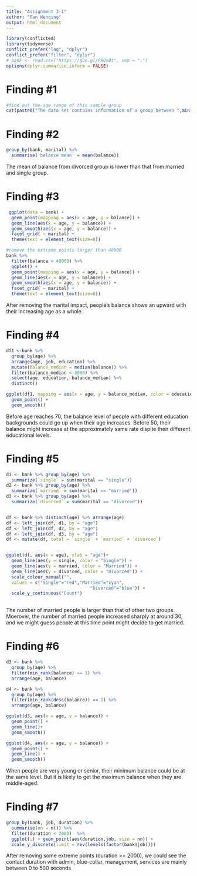 ```yaml
---
title: "Assignment 3-1"
author: "Fan Wenqing"
output: html_document
---
```


```r
library(conflicted)
library(tidyverse)
conflict_prefer("lag", "dplyr")
conflict_prefer("filter", "dplyr")
# bank <- read.csv("https://goo.gl/PBQnBt", sep = ";")
options(dplyr.summarise.inform = FALSE)
```

# Finding #1
```r
#find out the age range of this sample group
cat(paste0("The data set contains information of a group between ",min(bank$age)," - ", max(bank$age), " years old."))

```


# Finding #2
```r
group_by(bank, marital) %>%
  summarise('balance mean' = mean(balance))
```

The mean of balance from divorced group is lower than that from married and single group.


# Finding #3
```r
 ggplot(data = bank) +
  geom_point(mapping = aes(x = age, y = balance)) +
  geom_line(aes(x = age, y = balance)) +
  geom_smooth(aes(x = age, y = balance)) +
  facet_grid( ~ marital) + 
  theme(text = element_text(size=8))

#remove the extreme points larger than 40000
bank %>%
  filter(balance < 40000) %>%
  ggplot() +
  geom_point(mapping = aes(x = age, y = balance)) +
  geom_line(aes(x = age, y = balance)) +
  geom_smooth(aes(x = age, y = balance)) +
  facet_grid( ~ marital) + 
  theme(text = element_text(size=8))
```

After removing the marital impact, people's balance shows an upward with their increasing age as a whole.


# Finding #4
```r
df1 <-bank %>% 
  group_by(age) %>%
  arrange(age, job, education) %>%
  mutate(balance_median = median(balance)) %>%
  filter(balance_median < 3000) %>%
  select(age, education, balance_median) %>%
  distinct()

ggplot(df1, mapping = aes(x = age, y = balance_median, color = education)) +
  geom_point() +
  geom_smooth()

```

Before age reaches 70, the balance level of people with different education backgrounds could go up when their age increases. Before 50, their balance might increase at the approximately same rate dispite their different educational levels.


# Finding #5
```r
d1 <- bank %>% group_by(age) %>%
  summarize(`single` = sum(marital == "single"))
d2 <- bank %>% group_by(age) %>%
  summarize(`married` = sum(marital == "married"))
d3 <- bank %>% group_by(age) %>%
  summarize(`divorced` = sum(marital == "divorced"))           


df <- bank %>% distinct(age) %>% arrange(age)
df <- left_join(df, d1, by = "age")
df <- left_join(df, d2, by = "age")
df <- left_join(df, d3, by = "age")
df <- mutate(df, total = `single` + `married` + `divorced`)


ggplot(df, aes(x = age), xlab = "age")+
  geom_line(aes(y = single, color = "Single")) +
  geom_line(aes(y = married, color = "Married")) +
  geom_line(aes(y = divorced, color = "Divorced")) +
  scale_colour_manual("", 
  values = c("Single"="red","Married"="cyan", 
                                "Divorced"="blue")) +
  scale_y_continuous("Count") 
 
```

The number of married people is larger than that of other two groups. Moerover, the number of married people increased sharply at around 30, and we might guess people at this time point might decide to get married. 

# Finding #6
```r
d3 <- bank %>%
  group_by(age) %>%
  filter(min_rank(balance) == 1) %>% 
  arrange(age, balance)

d4 <- bank %>%
  group_by(age) %>%
  filter(min_rank(desc(balance)) == 1) %>% 
  arrange(age, balance)

ggplot(d3, aes(x = age, y = balance)) +
  geom_point() +
  geom_line()+
  geom_smooth()

ggplot(d4, aes(x = age, y = balance)) +
  geom_point() +
  geom_line() +
  geom_smooth()
```

When people are very young or senior, their minimum balance could be at the same level. But it is likely to get the maximum balance when they are middle-aged.


# Finding #7
```r

group_by(bank, job, duration) %>% 
  summarise(nn = n()) %>%
  filter(duration < 2000)  %>% 
  ggplot(.) + geom_point(aes(duration,job, size = nn)) +
  scale_y_discrete(limit = rev(levels(factor(bank$job))))
```

After removing some extreme points (duration >= 2000), we could see the contact duration with admin, blue-collar, management, services are mainly between 0 to 500 seconds 

